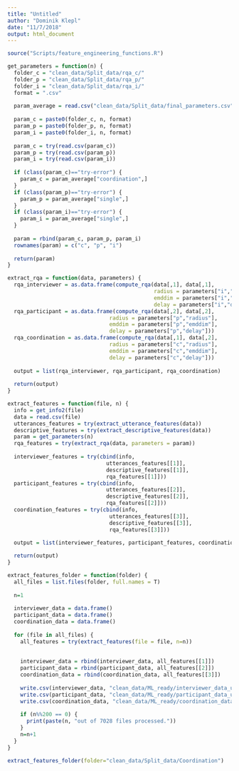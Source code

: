 ```yaml
---
title: "Untitled"
author: "Dominik Klepl"
date: "11/7/2018"
output: html_document
---
```


```r
source("Scripts/feature_engineering_functions.R")

get_parameters = function(n) {
  folder_c = "clean_data/Split_data/rqa_c/"
  folder_p = "clean_data/Split_data/rqa_p/"
  folder_i = "clean_data/Split_data/rqa_i/"
  format = ".csv"
  
  param_average = read.csv("clean_data/Split_data/final_parameters.csv", row.names = 1)
  
  param_c = paste0(folder_c, n, format)
  param_p = paste0(folder_p, n, format)
  param_i = paste0(folder_i, n, format)
  
  param_c = try(read.csv(param_c))
  param_p = try(read.csv(param_p))
  param_i = try(read.csv(param_i))
  
  if (class(param_c)=="try-error") {
    param_c = param_average["coordination",]
  }
  if (class(param_p)=="try-error") {
    param_p = param_average["single",]
  }
  if (class(param_i)=="try-error") {
    param_i = param_average["single",]
  }
  
  param = rbind(param_c, param_p, param_i)
  rownames(param) = c("c", "p", "i")
  
  return(param)
}

extract_rqa = function(data, parameters) {
  rqa_interviewer = as.data.frame(compute_rqa(data[,1], data[,1], 
                                              radius = parameters["i","radius"],
                                              emddim = parameters["i","emddim"],
                                              delay = parameters["i","delay"]))
  rqa_participant = as.data.frame(compute_rqa(data[,2], data[,2], 
                                radius = parameters["p","radius"],
                                emddim = parameters["p","emddim"],
                                delay = parameters["p","delay"]))
  rqa_coordination = as.data.frame(compute_rqa(data[,1], data[,2], 
                                radius = parameters["c","radius"],
                                emddim = parameters["c","emddim"],
                                delay = parameters["c","delay"]))
  
  output = list(rqa_interviewer, rqa_participant, rqa_coordination)
  
  return(output)
}

extract_features = function(file, n) {
  info = get_info2(file)
  data = read.csv(file)
  utterances_features = try(extract_utterance_features(data))
  descriptive_features = try(extract_descriptive_features(data))
  param = get_parameters(n)
  rqa_features = try(extract_rqa(data, parameters = param))
  
  interviewer_features = try(cbind(info, 
                               utterances_features[[1]],
                               descriptive_features[[1]],
                               rqa_features[[1]]))
  participant_features = try(cbind(info,
                               utterances_features[[2]],
                               descriptive_features[[2]],
                               rqa_features[[2]]))
  coordination_features = try(cbind(info,
                                utterances_features[[3]],
                                descriptive_features[[3]],
                                rqa_features[[3]]))

  output = list(interviewer_features, participant_features, coordination_features)
  
  return(output)
}

extract_features_folder = function(folder) {
  all_files = list.files(folder, full.names = T)
  
  n=1
  
  interviewer_data = data.frame()
  participant_data = data.frame()
  coordination_data = data.frame()
  
  for (file in all_files) {
    all_features = try(extract_features(file = file, n=n))
    
    
    interviewer_data = rbind(interviewer_data, all_features[[1]])
    participant_data = rbind(participant_data, all_features[[2]])
    coordination_data = rbind(coordination_data, all_features[[3]])
    
    write.csv(interviewer_data, "clean_data/ML_ready/interviewer_data_unique.csv", row.names = F)
    write.csv(participant_data, "clean_data/ML_ready/participant_data_unique.csv", row.names = F)
    write.csv(coordination_data, "clean_data/ML_ready/coordination_data_unique.csv", row.names = F)
    
    if (n%%200 == 0) {
      print(paste(n, "out of 7028 files processed."))
    }
    n=n+1
  }
}

extract_features_folder(folder="clean_data/Split_data/Coordination")
```

